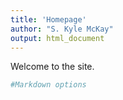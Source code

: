 ---
title: 'Homepage'
author: "S. Kyle McKay"
output: html_document
---

Welcome to the site.


```{r options, include=FALSE}
#Markdown options

```

